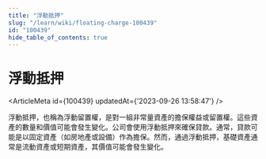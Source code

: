 ```yaml
---
title: "浮動抵押"
slug: "/learn/wiki/floating-charge-100439"
id: "100439"
hide_table_of_contents: true
---
```



# 浮動抵押

<ArticleMeta id={100439} updatedAt={'2023-09-26 13:58:47'} />
<div className='border-solid border-b border-t-0 my-4 border-[var(--ifm-color-gray-300)]' />

浮動抵押，也稱為浮動留置權，是對一組非常量資產的擔保權益或留置權。這些資產的數量和價值可能會發生變化。公司會使用浮動抵押來確保貸款。通常，貸款可能是以固定資產（如房地產或設備）作為擔保。然而，通過浮動抵押，基礎資產通常是流動資產或短期資產，其價值可能會發生變化。
